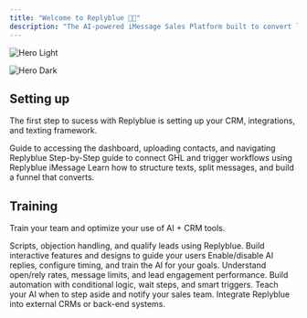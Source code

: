 ```yaml
---
title: "Welcome to Replyblue 🔵💬"
description: "The AI-powered iMessage Sales Platform built to convert leads through real conversations."
---
```


<img
  className="block dark:hidden"
  src="/images/hero-light.png"
  alt="Hero Light"
/>

<img
  className="hidden dark:block"
  src="/11.png"
  alt="Hero Dark"
  title={true}
/>

## Setting up

The first step to sucess with Replyblue is setting up your CRM, integrations, and texting framework.

<CardGroup cols={2}>
  <Card title="Getting Start" icon="play" href="https://mintlify.com/docs/quickstart">
    Guide to accessing the dashboard, uploading contacts, and navigating Replyblue
  </Card>
  <Card title="Integrate Third-Party Platforms" icon="toolbox" href="https://replyblue.mintlify.app/development">
    Step-by-Step guide to connect GHL and trigger workflows using Replyblue iMessage
  </Card>
  <Card title="Core Messaging Strategies" icon="message">
    Learn how to structure texts, split messages, and build a funnel that converts.
  </Card>
</CardGroup>

## Training

Train your team and optimize your use of AI \+ CRM tools.

<CardGroup cols={2}>
  <Card title="Sales Training" icon="thought-bubble" href="https://mintlify.com/docs/api-playground/openapi">
    Scripts, objection handling, and qualify leads using Replyblue.
  </Card>
  <Card title="Reference Videos" icon="video" href="https://mintlify.com/docs/content/components/accordions">
    Build interactive features and designs to guide your users
  </Card>
  <Card title="How to use AI in Conversations" icon="stars" href="https://mintlify.com/customers">
    Enable/disable AI replies, configure timing, and train the AI for your goals.
  </Card>
  <Card title="How to Read the Analytics Dashboard" icon="chart-line">
    Understand open/rely rates, message limits, and lead engagement performance.
  </Card>
  <Card title="GHL Workflow Builder with Replyblue" icon="buildings">
    Build automation with conditional logic, wait steps, and smart triggers.
  </Card>
  <Card title="AI Response Handoff Rules" icon="hand-holding">
    Teach your AI when to step aside and notify your sales team.
  </Card>
  <Card title="Webhook + API Guide (Pro Plans)" icon="book">
    Integrate Replyblue into external CRMs or back-end systems.
  </Card>
</CardGroup>